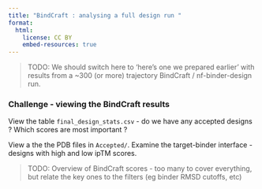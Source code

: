 ```yaml
---
title: "BindCraft : analysing a full design run "
format:
  html:
    license: CC BY
    embed-resources: true
---
```


> TODO: We should switch here to 'here's one we prepared earlier' with results from a ~300 (or more) trajectory BindCraft / nf-binder-design run.

::: {.callout-caution}

### Challenge - viewing the BindCraft results

View the table `final_design_stats.csv` - do we have any accepted designs ? Which scores are most important ?

View a the the PDB files in `Accepted/`. Examine the target-binder interface - designs with high and low ipTM scores.

:::
> TODO: Overview of BindCraft scores - too many to cover everything, but relate the key ones to the filters (eg binder RMSD cutoffs, etc)